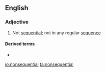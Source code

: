 ==English==

===Adjective===
{{en-adj|-}}

# Not [[sequential]]; not in any regular [[sequence]]

====Derived terms====
* {{l|en|nonsequentially}}

[[io:nonsequential]]
[[ta:nonsequential]]